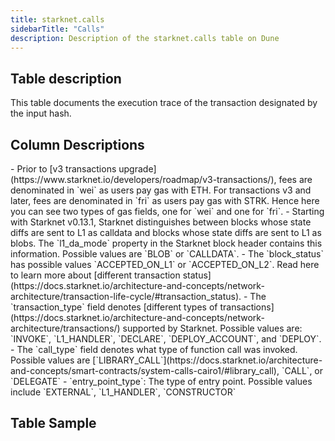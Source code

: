 ```yaml
---
title: starknet.calls
sidebarTitle: "Calls"
description: Description of the starknet.calls table on Dune
---
```


## Table description

This table documents the execution trace of the transaction designated by the input hash.

## Column Descriptions


<ColumnDescriptions tableSchema="starknet" tableName="calls" />

<Note>
- Prior to [v3 transactions upgrade](https://www.starknet.io/developers/roadmap/v3-transactions/), fees are denominated in `wei` as users pay gas with ETH. For transactions v3 and later, fees are denominated in `fri` as users pay gas with STRK. Hence here you can see two types of gas fields, one for `wei` and one for `fri`.     
- Starting with Starknet v0.13.1, Starknet distinguishes between blocks whose state diffs are sent to L1 as calldata and blocks whose state diffs are sent to L1 as blobs. The `l1_da_mode` property in the Starknet block header contains this information. Possible values are `BLOB` or `CALLDATA`.
- The `block_status` has possible values `ACCEPTED_ON_L1` or `ACCEPTED_ON_L2`. Read here to learn more about [different transaction status](https://docs.starknet.io/architecture-and-concepts/network-architecture/transaction-life-cycle/#transaction_status).
- The `transaction_type` field denotes [different types of transactions](https://docs.starknet.io/architecture-and-concepts/network-architecture/transactions/) supported by Starknet. Possible values are: `INVOKE`, `L1_HANDLER`, `DECLARE`, `DEPLOY_ACCOUNT`, and `DEPLOY`.
- The `call_type` field denotes what type of function call was invoked. Possible values are [`LIBRARY_CALL`](https://docs.starknet.io/architecture-and-concepts/smart-contracts/system-calls-cairo1/#library_call), `CALL`, or `DELEGATE` 
- `entry_point_type`: The type of entry point. Possible values include `EXTERNAL`, `L1_HANDLER`, `CONSTRUCTOR`
</Note>

## Table Sample


<TableSample tableSchema="starknet" tableName="calls" />
